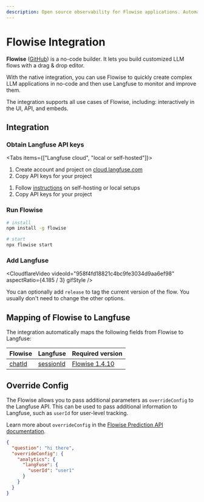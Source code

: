 ```yaml
---
description: Open source observability for Flowise applications. Automatically capture detailed traces and metrics for every request.
---
```


# Flowise Integration

**Flowise** ([GitHub](https://github.com/FlowiseAI/Flowise)) is a no-code builder. It lets you build customized LLM flows with a drag & drop editor.

With the native integration, you can use Flowise to quickly create complex LLM applications in no-code and then use Langfuse to monitor and improve them.

The integration supports all use cases of Flowise, including: interactively in the UI, API, and embeds.

## Integration

<Steps>

### Obtain Langfuse API keys

<Tabs items={["Langfuse cloud", "local or self-hosted"]}>
<Tab>

1. Create account and project on
   [cloud.langfuse.com](https://cloud.langfuse.com/auth/sign-up)
2. Copy API keys for your
   project

</Tab>
<Tab>

1. Follow [instructions](/docs/get-started/) on self-hosting or local setups
2. Copy API keys for your
   project

</Tab>
</Tabs>

### Run Flowise

```sh
# install
npm install -g flowise

# start
npx flowise start
```

### Add Langfuse

<CloudflareVideo
  videoId="958f4fd18821c4bc9fe3034d9aa6ef98"
  aspectRatio={4.185 / 3}
  gifStyle
/>

You can optionally add `release` to tag the current version of the flow. You usually don't need to change the other options.

</Steps>

## Mapping of Flowise to Langfuse

The integration automatically maps the following fields from Flowise to Langfuse:

| Flowise                                                                    | Langfuse                                     | Required version                                                                     |
| -------------------------------------------------------------------------- | -------------------------------------------- | ------------------------------------------------------------------------------------ |
| [chatId](https://docs.flowiseai.com/integrations/langchain/memory/threads) | [sessionId](/docs/tracing-features/sessions) | [Flowise 1.4.10](https://github.com/FlowiseAI/Flowise/releases/tag/flowise%401.4.10) |

## Override Config

The Flowise allows you to pass additional parameters as `overrideConfig` to the Langfuse API. This can be used to pass additional information to Langfuse, such as `userId` for user-level tracking.

Learn more about `overrideConfig` in the [Flowise Prediction API documentation](https://docs.flowiseai.com/using-flowise/api#prediction-api).

```json
{
  "question": "hi there",
  "overrideConfig": {
    "analytics": {
      "langFuse": {
        "userId": "user1"
      }
    }
  }
}
```
